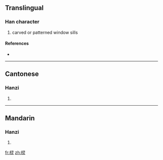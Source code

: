 {{also|欞}}
==Translingual==

===Han character===
{{Han char|rn=75|rad=木|as=07|sn=11|four=|canj=木尸一火 (DSMF)}}

# carved or patterned window sills

====References====
* {{Han ref|kx=0531.131|hdz=21221.060|uh=68C2|ud=26818}}

----

==Cantonese==

===Hanzi===
{{yue-hanzi|jyut=|y=ling4|tra=欞}}

# {{defn|Cantonese}}

----

==Mandarin==

===Hanzi===
{{cmn-hanzi|tra=欞|pin=[[líng]] ([[ling2]]), [[lún]] ([[lun2]])|wg=ling<sup>2</sup>, lun<sup>2</sup>}}

# {{defn|Mandarin}}

[[fr:棂]]
[[zh:棂]]